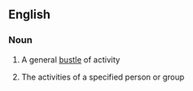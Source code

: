 ==English==

===Noun===
{{en-noun|sg=[[coming]] and [[going]]|comings and goings}}

# A general [[bustle]] of activity
# {{in plural}} The activities of a specified person or group